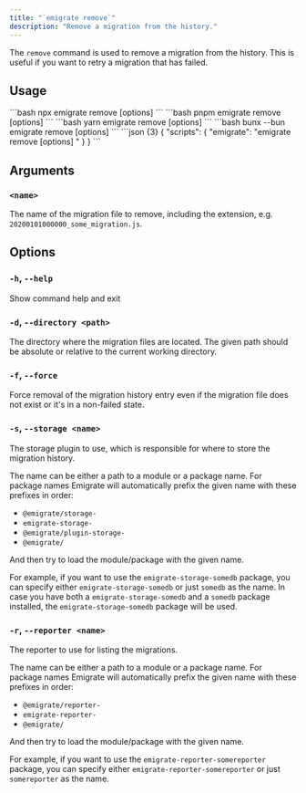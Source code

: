 ```yaml
---
title: "`emigrate remove`"
description: "Remove a migration from the history."
---
```



The `remove` command is used to remove a migration from the history. This is useful if you want to retry a migration that has failed.

## Usage

<Tabs>
  <TabItem label="npm">
    ```bash
    npx emigrate remove [options] <name>
    ```
  </TabItem>
  <TabItem label="pnpm">
    ```bash
    pnpm emigrate remove [options] <name>
    ```
  </TabItem>
  <TabItem label="yarn">
    ```bash
    yarn emigrate remove [options] <name>
    ```
  </TabItem>
  <TabItem label="bun">
    ```bash
    bunx --bun emigrate remove [options] <name>
    ```
  </TabItem>
  <TabItem label="package.json">
    ```json {3}
    {
      "scripts": {
        "emigrate": "emigrate remove [options] <name>"
      }
    }
    ```
  </TabItem>
</Tabs>

## Arguments

### `<name>`

The name of the migration file to remove, including the extension, e.g. `20200101000000_some_migration.js`.

## Options

### `-h`, `--help`

Show command help and exit

### `-d`, `--directory <path>`

The directory where the migration files are located. The given path should be absolute or relative to the current working directory.

### `-f`, `--force`

Force removal of the migration history entry even if the migration file does not exist or it's in a non-failed state.

### `-s`, `--storage <name>`

The <Link href="/plugins/storage/">storage plugin</Link> to use, which is responsible for where to store the migration history.

The name can be either a path to a module or a package name. For package names Emigrate will automatically prefix the given name with these prefixes in order:

- `@emigrate/storage-`
- `emigrate-storage-`
- `@emigrate/plugin-storage-`
- `@emigrate/`

And then try to load the module/package with the given name.

For example, if you want to use the `emigrate-storage-somedb` package, you can specify either `emigrate-storage-somedb` or just `somedb` as the name.
In case you have both a `emigrate-storage-somedb` and a `somedb` package installed, the `emigrate-storage-somedb` package will be used.

### `-r`, `--reporter <name>`

The <Link href="/plugins/reporters/">reporter</Link> to use for listing the migrations.

The name can be either a path to a module or a package name. For package names Emigrate will automatically prefix the given name with these prefixes in order:

- `@emigrate/reporter-`
- `emigrate-reporter-`
- `@emigrate/`

And then try to load the module/package with the given name.

For example, if you want to use the `emigrate-reporter-somereporter` package, you can specify either `emigrate-reporter-somereporter` or just `somereporter` as the name.
